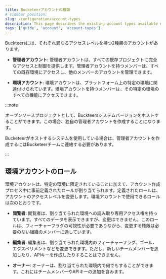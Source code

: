 ```yaml
---
title: Bucketeerアカウントの種類
# sidebar_position:
slug: /configuration/account-types
description: This page describes the existing account types available on Bucketter.
tags: ['guide', 'account', 'account-types']
---
```



Buckteersには、それぞれ異なるアクセスレベルを持つ2種類のアカウントがあります。

- **管理者アカウント**: 管理者アカウントは、すべての既存プロジェクトに完全なアクセスと制御を提供します。管理者アカウントを持つメンバーは、すべての既存環境にアクセスし、他のメンバーのアカウントを管理できます。

- **環境アカウント**: 環境アカウントは、プラットフォーム上の特定の環境に関連付けられています。環境アカウントを持つメンバーは、その特定の環境のすべての機能にアクセスできます。

:::note

オープンソースプロジェクトとして、Buckteersシステムバージョンをホストすることができます。この場合、独自の管理者アカウントを作成することになります。

Bucketeerがホストするシステムを使用している場合は、管理者アカウントを作成するにはBucketeerチームに連絡する必要があります。

:::

## 環境アカウントのロール

環境アカウントは、特定の環境に限定されていることに加えて、アカウント作成プロセス中に事前定義されたロールが割り当てられます。定義されたロールは、アカウントのアクセスレベルを変更します。環境アカウントで使用できるロールは次のとおりです。

- **閲覧者**: 閲覧者は、割り当てられた環境への読み取り専用アクセス権を持っています。すべてのデータを表示できますが、変更はできません。このロールは、フィーチャーフラグの可視性が必要でありながら、変更する権限は必要のない組織のメンバーに適しています。

- **編集者**: 編集者は、割り当てられた環境内のフィーチャーフラグ、ゴール、エクスペリメントなどを変更できます。ただし、新しいチームメンバーを追加したり、APIキーを作成したりすることはできません。

- **オーナー**: オーナーは、割り当てられた環境内で何でもすることができます。これにはチームメンバーやAPIキーの追加を含みます。
